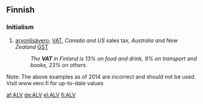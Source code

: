 ==Finnish==

===Initialism===
{{rfc-header|Initialism}}
{{head|fi|initialism}}

# {{label|fi|taxation}} [[arvonlisävero]]; {{qualifier|British}} [[VAT]], ''Canada and US'' sales tax, ''Australia and New Zealand'' [[GST]]
#: ''The '''VAT''' in Finland is 13% on food and drink, 9% on transport and books, 23% on others.''

Note: The above examples as of 2014 are incorrect and should not be used. Visit www.vero.fi for up-to-date values

[[af:ALV]]
[[de:ALV]]
[[el:ALV]]
[[fi:ALV]]